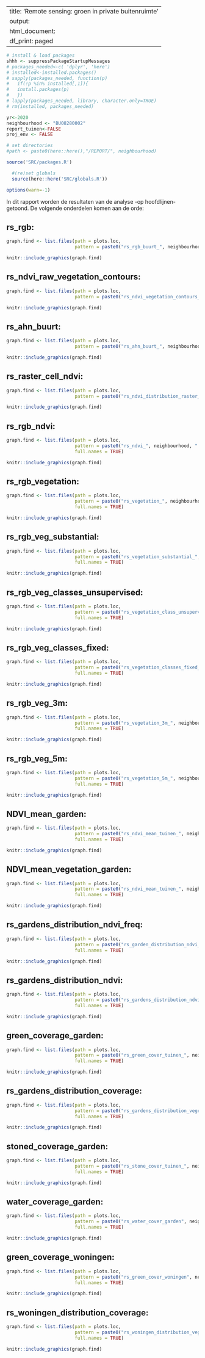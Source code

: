 
---
title: 'Remote sensing: groen in private buitenruimte'
output:
  html_document:
    df_print: paged
---


```r
# install & load packages
shhh <- suppressPackageStartupMessages
# packages_needed<-c( 'dplyr', 'here')
# installed<-installed.packages()
# sapply(packages_needed, function(p)
#   if(!p %in% installed[,1]){
#   install.packages(p)
#   }) 
# lapply(packages_needed, library, character.only=TRUE)
# rm(installed, packages_needed)

yr<-2020
neighbourhood <- "BU08280002"
report_tuinen<-FALSE
proj_env <- FALSE

# set directories
#path <- paste0(here::here(),"/REPORT/", neighbourhood)

source('SRC/packages.R')

  #(re)set globals
  source(here::here('SRC/globals.R'))

options(warn=-1)
```


In dit rapport worden de resultaten van de analyse -op hoofdlijnen- getoond. De volgende onderdelen komen aan de orde: 


## rs_rgb:
```r

graph.find <- list.files(path = plots.loc, 
                         pattern = paste0("rs_rgb_buurt_", neighbourhood, ".png"), full.names = TRUE)

knitr::include_graphics(graph.find)
```


## rs_ndvi_raw_vegetation_contours:
```r

graph.find <- list.files(path = plots.loc, 
                         pattern = paste0("rs_ndvi_vegetation_contours_", neighbourhood, ".png"), full.names = TRUE)

knitr::include_graphics(graph.find)
```


## rs_ahn_buurt:
```r

graph.find <- list.files(path = plots.loc, 
                         pattern = paste0("rs_ahn_buurt_", neighbourhood, ".png"), full.names = TRUE)

knitr::include_graphics(graph.find)
```


## rs_raster_cell_ndvi:
```r

graph.find <- list.files(path = plots.loc, 
                         pattern = paste0("rs_ndvi_distribution_raster_cell_", neighbourhood, ".png"), full.names = TRUE)

knitr::include_graphics(graph.find)
```


## rs_rgb_ndvi:
```r

graph.find <- list.files(path = plots.loc, 
                         pattern = paste0("rs_ndvi_", neighbourhood, ".png"), 
                         full.names = TRUE)

knitr::include_graphics(graph.find)
```

## rs_rgb_vegetation:
```r

graph.find <- list.files(path = plots.loc, 
                         pattern = paste0("rs_vegetation_", neighbourhood, ".png"), 
                         full.names = TRUE)

knitr::include_graphics(graph.find)
```

## rs_rgb_veg_substantial:
```r

graph.find <- list.files(path = plots.loc, 
                         pattern = paste0("rs_vegetation_substantial_", neighbourhood, ".png"), 
                         full.names = TRUE)

knitr::include_graphics(graph.find)
```

## rs_rgb_veg_classes_unsupervised:
```r

graph.find <- list.files(path = plots.loc, 
                         pattern = paste0("rs_vegetation_class_unsupervised_", neighbourhood, ".png"), 
                         full.names = TRUE)

knitr::include_graphics(graph.find)
```

## rs_rgb_veg_classes_fixed:
```r

graph.find <- list.files(path = plots.loc, 
                         pattern = paste0("rs_vegetation_classes_fixed_", neighbourhood, ".png"), 
                         full.names = TRUE)

knitr::include_graphics(graph.find)
```

## rs_rgb_veg_3m:
```r

graph.find <- list.files(path = plots.loc, 
                         pattern = paste0("rs_vegetation_3m_", neighbourhood, ".png"), 
                         full.names = TRUE)

knitr::include_graphics(graph.find)
```

## rs_rgb_veg_5m:
```r

graph.find <- list.files(path = plots.loc, 
                         pattern = paste0("rs_vegetation_5m_", neighbourhood, ".png"), 
                         full.names = TRUE)

knitr::include_graphics(graph.find)
```

## NDVI_mean_garden:
```r

graph.find <- list.files(path = plots.loc, 
                         pattern = paste0("rs_ndvi_mean_tuinen_", neighbourhood, ".png"), 
                         full.names = TRUE)

knitr::include_graphics(graph.find)
```


## NDVI_mean_vegetation_garden:
```r

graph.find <- list.files(path = plots.loc, 
                         pattern = paste0("rs_ndvi_mean_tuinen_", neighbourhood, ".png"), 
                         full.names = TRUE)

knitr::include_graphics(graph.find)
```

## rs_gardens_distribution_ndvi_freq:
```r

graph.find <- list.files(path = plots.loc, 
                         pattern = paste0("rs_garden_distribution_ndvi_freq_", neighbourhood, ".png"), 
                         full.names = TRUE)

knitr::include_graphics(graph.find)
```

## rs_gardens_distribution_ndvi:
```r

graph.find <- list.files(path = plots.loc, 
                         pattern = paste0("rs_gardens_distribution_ndvi_", neighbourhood, ".png"), 
                         full.names = TRUE)

knitr::include_graphics(graph.find)
```

## green_coverage_garden:
```r

graph.find <- list.files(path = plots.loc, 
                         pattern = paste0("rs_green_cover_tuinen_", neighbourhood, ".png"), 
                         full.names = TRUE)

knitr::include_graphics(graph.find)
```

## rs_gardens_distribution_coverage:
```r
graph.find <- list.files(path = plots.loc, 
                         pattern = paste0("rs_gardens_distribution_vegetation_coverage_", neighbourhood, ".png"), 
                         full.names = TRUE)

knitr::include_graphics(graph.find)
```

## stoned_coverage_garden:
```r

graph.find <- list.files(path = plots.loc, 
                         pattern = paste0("rs_stone_cover_tuinen_", neighbourhood, ".png"), 
                         full.names = TRUE)

knitr::include_graphics(graph.find)
```

## water_coverage_garden:
```r

graph.find <- list.files(path = plots.loc, 
                         pattern = paste0("rs_water_cover_garden", neighbourhood, ".png"), 
                         full.names = TRUE)

knitr::include_graphics(graph.find)
```



## green_coverage_woningen:
```r
graph.find <- list.files(path = plots.loc, 
                         pattern = paste0("rs_green_cover_woningen", neighbourhood, ".png"), 
                         full.names = TRUE)

knitr::include_graphics(graph.find)
```


## rs_woningen_distribution_coverage:
```r
graph.find <- list.files(path = plots.loc, 
                         pattern = paste0("rs_woningen_distribution_vegetation_coverage_", neighbourhood, ".png"), 
                         full.names = TRUE)

knitr::include_graphics(graph.find)
```
